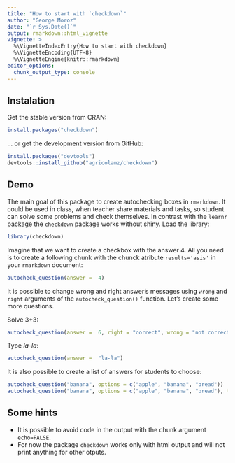 ```yaml
---
title: "How to start with `checkdown`"
author: "George Moroz"
date: "`r Sys.Date()`"
output: rmarkdown::html_vignette
vignette: >
  %\VignetteIndexEntry{How to start with checkdown}
  %\VignetteEncoding{UTF-8}
  %\VignetteEngine{knitr::rmarkdown}
editor_options: 
  chunk_output_type: console
---
```


## Instalation

Get the stable version from CRAN:

```r
install.packages("checkdown")
```

… or get the development version from GitHub:

```r
install.packages("devtools")
devtools::install_github("agricolamz/checkdown")
```

## Demo

The main goal of this package to create autochecking boxes in `rmarkdown`. It could be used in class, when teacher share materials and tasks, so student can solve some problems and check themselves. In contrast with the `learnr` package the `checkdown` package works without shiny. Load the library:

```r
library(checkdown)
```

Imagine that we want to create a checkbox with the answer 4. All you need is to create a following chunk with the chunck atribute `results='asis'` in your `rmarkdown` document:
```r
autocheck_question(answer =  4)
```

It is possible to change wrong and right answer's messages using `wrong` and `right` arguments of the `autocheck_question()` function. Let's create some more questions.

Solve 3+3:
```r
autocheck_question(answer =  6, right = "correct", wrong = "not correct")
```

Type *la-la*:
```r
autocheck_question(answer =  "la-la")
```

It is also possible to create a list of answers for students to choose:

```r
autocheck_question("banana", options = c("apple", "banana", "bread"))
autocheck_question("banana", options = c("apple", "banana", "bread"), type = "radio")
```

## Some hints

* It is possible to avoid code in the output with the chunk argument `echo=FALSE`.
* For now the package `checkdown` works only with html output and will not print anything for other otputs.
